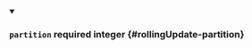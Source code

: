 
<details className="config-field" data-expandable="false" open>
<summary>

### `partition` <span class="config-field-required" data-required="false">required</span> <span class="config-field-type">integer</span> <span class="config-field-default"></span> <span class="config-field-enum"></span> {#rollingUpdate-partition}



</summary>



</details>
